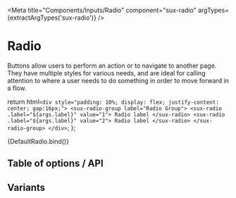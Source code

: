 
<Meta title="Components/Inputs/Radio" component="sux-radio" argTypes={extractArgTypes('sux-radio')} />

# Radio

Buttons allow users to perform an action or to navigate to another page. They have multiple styles for various needs, and are ideal for calling attention to where a user needs to do something in order to move forward in a flow.

  return html`
    <div style="padding: 10%; display: flex; justify-content: center; gap:16px;">
      <sux-radio-group label="Radio Group">
        <sux-radio .label="${args.label}" value="1"> Radio label </sux-radio>
        <sux-radio .label="${args.label}" value="2"> Radio label </sux-radio>
      </sux-radio-group>
    </div>
  `;
};

<Canvas>
  <Story name="Playground">{DefaultRadio.bind()}</Story>
</Canvas>

## Table of options / API

<ArgsTable of="sux-Radio" />

## Variants
